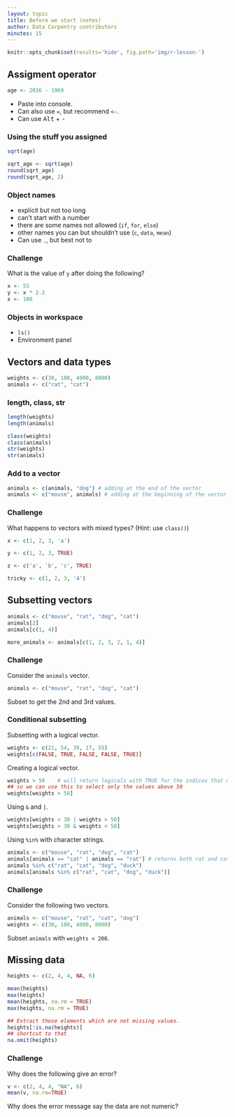 ```yaml
---
layout: topic
title: Before we start (notes)
author: Data Carpentry contributors
minutes: 15
---
```


```r
knitr::opts_chunk$set(results='hide', fig.path='img/r-lesson-')
```

## Assigment operator

```r
age <- 2016 - 1969
```

- Paste into console.
- Can also use `=`, but recommend `<-`.
- Can use <kbd>Alt</kbd> + <kbd>-</kbd>

### Using the stuff you assigned

```r
sqrt(age)
```

```r
sqrt_age <- sqrt(age)
round(sqrt_age)
round(sqrt_age, 2)
```

### Object names

- explicit but not too long
- can't start with a number
- there are some names not allowed (`if`, `for`, `else`)
- other names you can but shouldn't use (`c`, `data`, `mean`)
- Can use `.`, but best not to

### Challenge

What is the value of `y` after doing the following?

```r
x <- 55
y <- x * 2.2
x <- 100
```

### Objects in workspace

- `ls()`
- Environment panel

## Vectors and data types

```r
weights <- c(30, 100, 4000, 8000)
animals <- c("rat", "cat")
```

### length, class, str

```r
length(weights)
length(animals)
```

```r
class(weights)
class(animals)
str(weights)
str(animals)
```

### Add to a vector

```r
animals <- c(animals, "dog") # adding at the end of the vector
animals <- c("mouse", animals) # adding at the beginning of the vector
```


### Challenge

What happens to vectors with mixed types?
(Hint: use `class()`)

```r
x <- c(1, 2, 3, 'a')

y <- c(1, 2, 3, TRUE)

z <- c('a', 'b', 'c', TRUE)

tricky <- c(1, 2, 3, '4')
```

## Subsetting vectors

```r
animals <- c("mouse", "rat", "dog", "cat")
animals[2]
animals[c(1, 4)]
```

```r
more_animals <- animals[c(1, 2, 3, 2, 1, 4)]
```

### Challenge

Consider the `animals` vector.

```r
animals <- c("mouse", "rat", "dog", "cat")
```

Subset to get the 2nd and 3rd values.


### Conditional subsetting

Subsetting with a logical vector.

```r
weights <- c(21, 54, 39, 17, 55)
weights[c(FALSE, TRUE, FALSE, FALSE, TRUE)]
```

Creating a logical vector.

```r
weights > 50    # will return logicals with TRUE for the indices that meet the condition
## so we can use this to select only the values above 50
weights[weights > 50]
```

Using `&` and `|`.

```r
weights[weights < 30 | weights > 50]
weights[weights > 30 & weights < 50]
```

Using `%in%` with character strings.

```r
animals <- c("mouse", "rat", "dog", "cat")
animals[animals == "cat" | animals == "rat"] # returns both rat and cat
animals %in% c("rat", "cat", "dog", "duck")
animals[animals %in% c("rat", "cat", "dog", "duck")]
```

### Challenge

Consider the following two vectors.

```r
animals <- c("mouse", "rat", "cat", "dog")
weights <- c(30, 180, 4000, 8000)
```

Subset `animals` with `weights < 200`.


## Missing data

```r
heights <- c(2, 4, 4, NA, 6)
```

```r
mean(heights)
max(heights)
mean(heights, na.rm = TRUE)
max(heights, na.rm = TRUE)
```

```r
## Extract those elements which are not missing values.
heights[!is.na(heights)]
## shortcut to that
na.omit(heights)
```

### Challenge

Why does the following give an error?

```r
v <- c(2, 4, 4, "NA", 6)
mean(v, na.rm=TRUE)
```

Why does the error message say the data are not numeric?


<br/> <br/> <br/> <br/> <br/> <br/> <br/> <br/> <br/> <br/>
